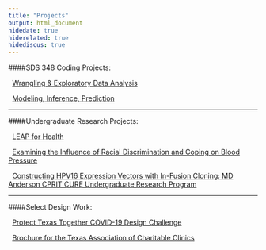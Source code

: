 ```yaml
---
title: "Projects"
output: html_document
hidedate: true
hiderelated: true
hidediscus: true
---
```

####SDS 348 Coding Projects: 

<i class="fa fa-signal"></i> &nbsp; [Wrangling & Exploratory Data Analysis](/project/project1/)

<i class="fa fa-line-chart"></i> &nbsp; [Modeling, Inference, Prediction](/project/project2/)

<!--
<i class="fa fa-pie-chart"></i> 
<i class="fa fa-tasks"></i> 
-->
---

####Undergraduate Research Projects:

<i class="fa fa-user-md"></i> &nbsp; [LEAP for Health](http://sites.utexas.edu/leapforhealth/)

<i class="fa fa-edit"></i> &nbsp; [Examining the Influence of Racial Discrimination and Coping on Blood Pressure](https://www.liebertpub.com/doi/full/10.1089/heq.2019.0122)

<i class="fa fa-flask"></i> &nbsp; [Constructing HPV16 Expression Vectors with In-Fusion Cloning: MD Anderson CPRIT CURE Undergraduate Research Program](/project/2018cpritcure.pdf)

<!--
<i class="fa fa-pie-chart"></i> 
<i class="fa fa-pie-chart"></i> 
-->
---
####Select Design Work:

<i class="fa fa-pencil"></i> &nbsp; [Protect Texas Together COVID-19 Design Challenge](/project/protecttexas_proposal.pdf)

<i class="fa fa-pencil"></i> &nbsp; [Brochure for the Texas Association of Charitable Clinics](/project/txacc_brochure.pdf)

<!--
<i class="fa fa-pie-chart"></i> 
<i class="fa fa-pie-chart"></i> 
-->
